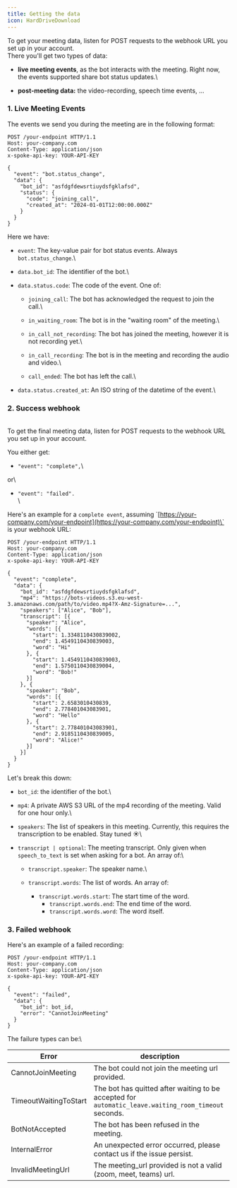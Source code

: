 ```yaml
---
title: Getting the data
icon: HardDriveDownload
---
```


To get your meeting data, listen for POST requests to the webhook URL you set up in your account.\
There you'll get two types of data:

- **live meeting events**, as the bot interacts with the meeting. Right now, the events supported share bot status updates.\

- **post-meeting data:** the video-recording, speech time events, ...

### 1. Live Meeting Events

The events we send you during the meeting are in the following format:

```http
POST /your-endpoint HTTP/1.1
Host: your-company.com
Content-Type: application/json
x-spoke-api-key: YOUR-API-KEY

{
  "event": "bot.status_change",
  "data": {
    "bot_id": "asfdgfdewsrtiuydsfgklafsd",
    "status": {
      "code": "joining_call",
      "created_at": "2024-01-01T12:00:00.000Z"
    }
  }
}
```

Here we have:

- `event`: The key-value pair for bot status events. Always `bot.status_change`.\

- `data.bot_id`: The identifier of the bot.\

- `data.status.code`: The code of the event. One of:

  - `joining_call`: The bot has acknowledged the request to join the call.\

  - `in_waiting_room`: The bot is in the "waiting room" of the meeting.\

  - `in_call_not_recording`: The bot has joined the meeting, however it is not recording yet.\

  - `in_call_recording`: The bot is in the meeting and recording the audio and video.\

  - `call_ended`: The bot has left the call.\

- `data.status.created_at`: An ISO string of the datetime of the event.\

### 2. Success webhook

\
To get the final meeting data, listen for POST requests to the webhook URL you set up in your account.&#x20;

You either get:

- &#x20; `"event": "complete",`\

or\

- &#x20; `"event": "failed".`\
  \

Here's an example for a `complete event`, assuming \`[https://your-company.com/your-endpoint](https://your-company.com/your-endpoint)\` is your webhook URL:

```http
POST /your-endpoint HTTP/1.1
Host: your-company.com
Content-Type: application/json
x-spoke-api-key: YOUR-API-KEY

{
  "event": "complete",
  "data": {
    "bot_id": "asfdgfdewsrtiuydsfgklafsd",
    "mp4": "https://bots-videos.s3.eu-west-3.amazonaws.com/path/to/video.mp4?X-Amz-Signature=...",
    "speakers": ["Alice", "Bob"],
    "transcript": [{
      "speaker": "Alice",
      "words": [{
        "start": 1.3348110430839002,
        "end": 1.4549110430839003,
        "word": "Hi"
      }, {
        "start": 1.4549110430839003,
        "end": 1.5750110430839004,
        "word": "Bob!"
      }]
    }, {
      "speaker": "Bob",
      "words": [{
        "start": 2.6583010430839,
        "end": 2.778401043083901,
        "word": "Hello"
      }, {
        "start": 2.778401043083901,
        "end": 2.9185110430839005,
        "word": "Alice!"
      }]
    }]
  }
}
```

Let's break this down:

- `bot_id`: the identifier of the bot.\

- `mp4`: A private AWS S3 URL of the mp4 recording of the meeting. Valid for one hour only.\

- `speakers`: The list of speakers in this meeting. Currently, this requires the transcription to be enabled. Stay tuned :sunny:\

- `transcript | optional`: The meeting transcript. Only given when `speech_to_text` is set when asking for a bot. An array of:\

  - `transcript.speaker`: The speaker name.\

  - `transcript.words`: The list of words. An array of:
    - `transcript.words.start`: The start time of the word.
      - `transcript.words.end`: The end time of the word.
      - `transcript.words.word`: The word itself.

### 3. Failed webhook

&#x20;Here's an example of a failed recording:

```http
POST /your-endpoint HTTP/1.1
Host: your-company.com
Content-Type: application/json
x-spoke-api-key: YOUR-API-KEY

{
  "event": "failed",
  "data": {
    "bot_id": bot_id,
    "error": "CannotJoinMeeting"
  }
}
```

The failure types can be:\

| Error                 | description                                                                                          |
| --------------------- | ---------------------------------------------------------------------------------------------------- |
| CannotJoinMeeting     | The bot could not join the meeting url provided.                                                     |
| TimeoutWaitingToStart | The bot has quitted after waiting to be accepted for `automatic_leave.waiting_room_timeout` seconds. |
| BotNotAccepted        | The bot has been refused in the meeting.                                                             |
| InternalError         | An unexpected error occurred, please contact us if the issue persist.                                |
| InvalidMeetingUrl     | The meeting_url provided is not a valid (zoom, meet, teams) url.                                     |
